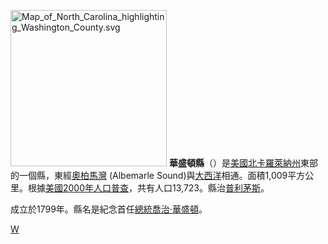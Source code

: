 {{Otheruses|華盛頓縣|subject=美國北卡羅萊納州的一個縣|other=同名的縣}}
[[File:Map_of_North_Carolina_highlighting_Washington_County.svg|250px]]
'''華盛頓縣'''（{{lang-en|Washington County}}）是[[美國|美國]][[北卡羅萊納州|北卡羅萊納州]]東部的一個縣，東經[[奧柏馬灣|奧柏馬灣]] (Albemarle Sound)與[[大西洋|大西洋]]相通。面積1,009平方公里。根據[[美國2000年人口普查|美國2000年人口普查]]，共有人口13,723。縣治[[普利茅斯_(北卡羅萊納州)|普利茅斯]]。

成立於1799年。縣名是紀念首任[[美國總統|總統]][[喬治·華盛頓|喬治·華盛頓]]。

{{North Carolina}}
{{Authority Control}}
[[Category:北卡羅萊納州行政區劃|W]]